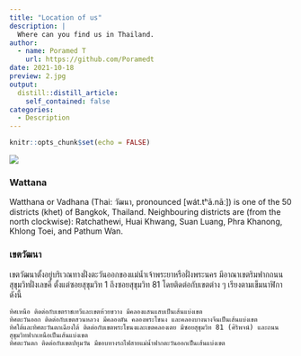 ```yaml
---
title: "Location of us"
description: |
  Where can you find us in Thailand.
author:
  - name: Poramed T
    url: https://github.com/Poramedt
date: 2021-10-18
preview: 2.jpg
output:
  distill::distill_article:
    self_contained: false
categories:
  - Description
---
```



```r
knitr::opts_chunk$set(echo = FALSE)
```

![](2.jpg)

### Wattana

Watthana or Vadhana (Thai: วัฒนา, pronounced [wát.tʰā.nāː]) is one of the 50 districts (khet) of Bangkok, Thailand. Neighbouring districts are (from the north clockwise): Ratchathewi, Huai Khwang, Suan Luang, Phra Khanong, Khlong Toei, and Pathum Wan. 

### เขตวัฒนา

เขตวัฒนาตั้งอยู่บริเวณทางฝั่งตะวันออกของแม่น้ำเจ้าพระยาหรือฝั่งพระนคร มีอาณาเขตริมฟากถนนสุขุมวิทฝั่งเลขคี่ ตั้งแต่ซอยสุขุมวิท 1 ถึงซอยสุขุมวิท 81 โดยติดต่อกับเขตต่าง ๆ เรียงตามเข็มนาฬิกา ดังนี้

    ทิศเหนือ ติดต่อกับเขตราชเทวีและเขตห้วยขวาง มีคลองแสนแสบเป็นเส้นแบ่งเขต
    ทิศตะวันออก ติดต่อกับเขตสวนหลวง มีคลองตัน คลองพระโขนง และคลองบางนางจีนเป็นเส้นแบ่งเขต
    ทิศใต้และทิศตะวันตกเฉียงใต้ ติดต่อกับเขตพระโขนงและเขตคลองเตย มีซอยสุขุมวิท 81 (ศิริพจน์) และถนนสุขุมวิทฟากเหนือเป็นเส้นแบ่งเขต
    ทิศตะวันตก ติดต่อกับเขตปทุมวัน มีขอบทางรถไฟสายแม่น้ำฟากตะวันออกเป็นเส้นแบ่งเขต
